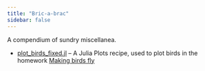 ```yaml
---
title: "Bric-a-brac"
sidebar: false
---
```


A compendium of sundry miscellanea.

- [plot_birds_fixed.jl](jl/plot_birds_fixed.jl) -- A Julia Plots recipe, used to plot birds in the homework [Making birds fly](homework/fly.qmd)

